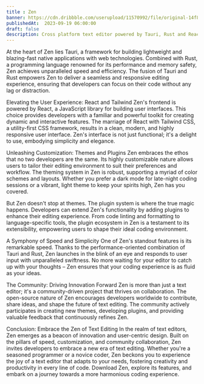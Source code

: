 ```yaml
---
title : Zen
banner: https://cdn.dribbble.com/userupload/11570992/file/original-14f8b866663bc8cb0361b760eec2be59.gif
publishedAt:  2023-09-19 06:00:00
draft: false
description: Cross platform text editor powered by Tauri, Rust and React.
---
```

At the heart of Zen lies Tauri, a framework for building lightweight and blazing-fast native applications with web technologies. Combined with Rust, a programming language renowned for its performance and memory safety, Zen achieves unparalleled speed and efficiency. The fusion of Tauri and Rust empowers Zen to deliver a seamless and responsive editing experience, ensuring that developers can focus on their code without any lag or distraction.

Elevating the User Experience: React and Tailwind
Zen's frontend is powered by React, a JavaScript library for building user interfaces. This choice provides developers with a familiar and powerful toolkit for creating dynamic and interactive features. The marriage of React with Tailwind CSS, a utility-first CSS framework, results in a clean, modern, and highly responsive user interface. Zen's interface is not just functional; it's a delight to use, embodying simplicity and elegance.

Unleashing Customization: Themes and Plugins
Zen embraces the ethos that no two developers are the same. Its highly customizable nature allows users to tailor their editing environment to suit their preferences and workflow. The theming system in Zen is robust, supporting a myriad of color schemes and layouts. Whether you prefer a dark mode for late-night coding sessions or a vibrant, light theme to keep your spirits high, Zen has you covered.

But Zen doesn't stop at themes. The plugin system is where the true magic happens. Developers can extend Zen's functionality by adding plugins to enhance their editing experience. From code linting and formatting to language-specific tools, the plugin ecosystem in Zen is a testament to its extensibility, empowering users to shape their ideal coding environment.

A Symphony of Speed and Simplicity
One of Zen's standout features is its remarkable speed. Thanks to the performance-oriented combination of Tauri and Rust, Zen launches in the blink of an eye and responds to user input with unparalleled swiftness. No more waiting for your editor to catch up with your thoughts – Zen ensures that your coding experience is as fluid as your ideas.

The Community: Driving Innovation Forward
Zen is more than just a text editor; it's a community-driven project that thrives on collaboration. The open-source nature of Zen encourages developers worldwide to contribute, share ideas, and shape the future of text editing. The community actively participates in creating new themes, developing plugins, and providing valuable feedback that continuously refines Zen.

Conclusion: Embrace the Zen of Text Editing
In the realm of text editors, Zen emerges as a beacon of innovation and user-centric design. Built on the pillars of speed, customization, and community collaboration, Zen invites developers to embrace a new era of text editing. Whether you're a seasoned programmer or a novice coder, Zen beckons you to experience the joy of a text editor that adapts to your needs, fostering creativity and productivity in every line of code. Download Zen, explore its features, and embark on a journey towards a more harmonious coding experience.
